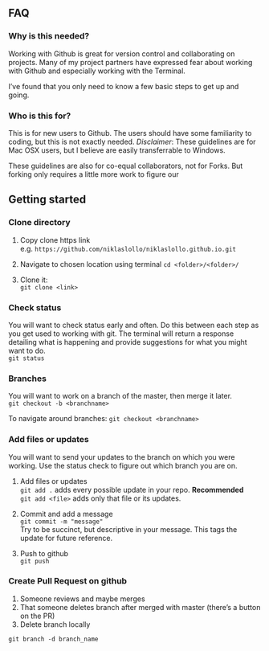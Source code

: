 ## FAQ {.tabset}

### Why is this needed?
Working with Github is great for version control and collaborating on projects. Many of my project partners have expressed fear about working with Github and especially working with the Terminal. 

I've found that you only need to know a few basic steps to get up and going. 

### Who is this for?
This is for new users to Github. The users should have some familiarity to coding, but this is not exactly needed. *Disclaimer*: These guidelines are for Mac OSX users, but I believe are easily transferrable to Windows. 

These guidelines are also for co-equal collaborators, not for Forks. But forking only requires a little more work to figure our

## Getting started {.tabset}

### Clone directory
1. Copy clone https link  
e.g. `https://github.com/niklaslollo/niklaslollo.github.io.git`

2. Navigate to chosen location using terminal
`cd <folder>/<folder>/`

3. Clone it:  
`git clone <link>`

### Check status
You will want to check status early and often. Do this between each step as you get used to working with git. The terminal will return a response detailing what is happening and provide suggestions for what you might want to do.  
`git status`

### Branches
You will want to work on a branch of the master, then merge it later.  
`git checkout -b <branchname>`  
  
To navigate around branches:
`git checkout <branchname>`

### Add files or updates
You will want to send your updates to the branch on which you were working. Use the status check to figure out which branch you are on.  

1. Add files or updates  
`git add .` adds every possible update in your repo. **Recommended**  
`git add <file>` adds only that file or its updates. 

2. Commit and add a message  
`git commit -m "message"`  
Try to be succinct, but descriptive in your message. This tags the update for future reference.  

3. Push to github  
`git push`

### Create Pull Request on github
 1. Someone reviews and maybe merges
 2. That someone deletes branch after merged with master (there's a button on the PR)
 3. Delete branch locally

`git branch -d branch_name`
